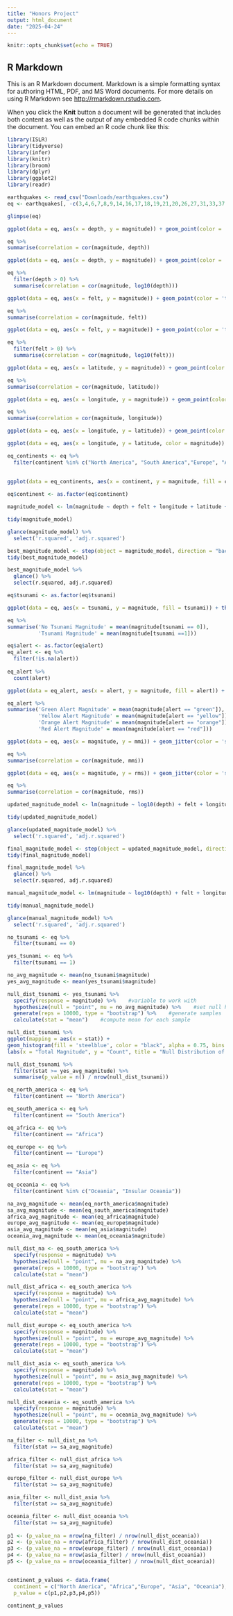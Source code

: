 ```yaml
---
title: "Honors Project"
output: html_document
date: "2025-04-24"
---
```


```r
knitr::opts_chunk$set(echo = TRUE)
```

## R Markdown

This is an R Markdown document. Markdown is a simple formatting syntax for authoring HTML, PDF, and MS Word documents. For more details on using R Markdown see <http://rmarkdown.rstudio.com>.

When you click the **Knit** button a document will be generated that includes both content as well as the output of any embedded R code chunks within the document. You can embed an R code chunk like this:

```r
library(ISLR)
library(tidyverse)
library(infer)
library(knitr)
library(broom)
library(dplyr)
library(ggplot2)
library(readr)
```

```r
earthquakes <- read_csv("Downloads/earthquakes.csv")
eq <- earthquakes[, -c(3,4,6,7,8,9,14,16,17,18,19,21,20,26,27,31,33,37:43)]
```

```r
glimpse(eq) 
```

```r
ggplot(data = eq, aes(x = depth, y = magnitude)) + geom_point(color = 'sienna', alpha = 0.75, size = 2.5) + theme(panel.background = element_rect(fill = 'ghostwhite', color = 'black'), panel.grid.major = element_line(color = 'gray', linetype = 'dotted')) + labs(title = "Depth vs Magnitude", x = "Depth (km)", y = "Magnitude")

eq %>%
summarise(correlation = cor(magnitude, depth))
```

```r
ggplot(data = eq, aes(x = depth, y = magnitude)) + geom_point(color = 'sienna', alpha = 0.75, size = 2.5) + theme(panel.background = element_rect(fill = 'ghostwhite', color = 'black'), panel.grid.major = element_line(color = 'gray', linetype = 'dotted')) + scale_x_log10() + labs(title = "Depth (log scale) vs Magnitude", x = "Depth (km)", y = "Magnitude")

eq %>%
  filter(depth > 0) %>%
  summarise(correlation = cor(magnitude, log10(depth)))
```


```r
ggplot(data = eq, aes(x = felt, y = magnitude)) + geom_point(color = 'tan', alpha = 0.75, size = 2.5) + theme(panel.background = element_rect(fill = 'ghostwhite', color = 'black'), panel.grid.major = element_line(color = 'gray', linetype = 'dotted')) + labs(title = "Amount of People Who Felt Earthquake vs Magnitude", x = "People", y = "Magnitude")

eq %>%
summarise(correlation = cor(magnitude, felt))
```

```r
ggplot(data = eq, aes(x = felt, y = magnitude)) + geom_point(color = 'tan', alpha = 0.75, size = 2.5) + theme(panel.background = element_rect(fill = 'ghostwhite', color = 'black'), panel.grid.major = element_line(color = 'gray', linetype = 'dotted'))  + scale_x_log10() + labs(title = "Amount of People Who Felt Earthquake (log scale) vs Magnitude", x = "People", y = "Magnitude")

eq %>%
  filter(felt > 0) %>%
  summarise(correlation = cor(magnitude, log10(felt)))
```


```r
ggplot(data = eq, aes(x = latitude, y = magnitude)) + geom_point(color = 'royalblue2', alpha = 0.75, size = 2.5) + theme(panel.background = element_rect(fill = 'ghostwhite', color = 'black'), panel.grid.major = element_line(color = 'gray', linetype = 'dotted')) + labs(title = "Latitude vs Magnitude", x = "Latitude", y = "Magnitude")

eq %>%
summarise(correlation = cor(magnitude, latitude))
```

```r
ggplot(data = eq, aes(x = longitude, y = magnitude)) + geom_point(color = 'forestgreen', alpha = 0.75, size = 2.5) + theme(panel.background = element_rect(fill = 'ghostwhite', color = 'black'), panel.grid.major = element_line(color = 'gray', linetype = 'dotted')) + labs(title = "Longitude vs Magnitude", x = "Longitude", y = "Magnitude")

eq %>%
summarise(correlation = cor(magnitude, longitude))
```

```r
ggplot(data = eq, aes(x = longitude, y = latitude)) + geom_point(color = 'seagreen3', alpha = 0.75, size = 2.5) + theme(panel.background = element_rect(fill = 'ghostwhite', color = 'black'), panel.grid.major = element_line(color = 'gray', linetype = 'dotted')) + labs(title = "Longitude vs Latitude", x = "Longitude", y = "Latitude") + xlim(c(-180,180)) + ylim(c(-90,90))
```

```r
ggplot(data = eq, aes(x = longitude, y = latitude, color = magnitude)) + geom_point(alpha = 0.75, size = 1.5) + scale_color_gradient(low = "green", high = "red") + theme(panel.background = element_rect(fill = 'azure2', color = 'black'), panel.grid.major = element_line(color = 'gray', linetype = 'dotted')) + labs(title = "Longitude vs Latitude by Magnitude", x = "Longitude", y = "Latitude") + xlim(c(-180,180)) + ylim(c(-90,90))
```

```r
eq_continents <- eq %>%
  filter(continent %in% c("North America", "South America","Europe", "Asia", "Africa", "Oceania", "Insular Oceania"))
  
  
ggplot(data = eq_continents, aes(x = continent, y = magnitude, fill = continent)) + theme(panel.background = element_rect(fill = 'ghostwhite', color = 'black'), panel.grid.major = element_line(color = 'gray', linetype = 'dotted')) + geom_boxplot() + labs(title = "Earthquake Magnitude by Continent", x = "Continent", y = "Magnitude")
```

```r
eq$continent <- as.factor(eq$continent)

magnitude_model <- lm(magnitude ~ depth + felt + longitude + latitude + continent, data = eq)

tidy(magnitude_model)

glance(magnitude_model) %>%
  select('r.squared', 'adj.r.squared')
```

```r
best_magnitude_model <- step(object = magnitude_model, direction = "backward", trace = FALSE)
tidy(best_magnitude_model)

best_magnitude_model %>%
  glance() %>%
  select(r.squared, adj.r.squared)
```


```r
eq$tsunami <- as.factor(eq$tsunami)

ggplot(data = eq, aes(x = tsunami, y = magnitude, fill = tsunami)) + theme(panel.background = element_rect(fill = 'ghostwhite', color = 'black'), panel.grid.major = element_line(color = 'gray', linetype = 'dotted')) + geom_boxplot() + scale_fill_manual(values = c("0" = "lightblue", "1" = "brown3"), labels = c("No Tsunami Warning", "Tsunami Warning")) + labs(title = "Magnitude by Tsunami Warning", x = "Tsunami", y = "Magnitude")

eq %>%
summarise('No Tsunami Magnitude' = mean(magnitude[tsunami == 0]),
          'Tsunami Magnitude' = mean(magnitude[tsunami ==1]))
```

```r
eq$alert <- as.factor(eq$alert)
eq_alert <- eq %>% 
  filter(!is.na(alert))
 
eq_alert %>%
  count(alert)

ggplot(data = eq_alert, aes(x = alert, y = magnitude, fill = alert)) + theme(panel.background = element_rect(fill = 'ghostwhite', color = 'black'), panel.grid.major = element_line(color = 'gray', linetype = 'dotted')) + geom_boxplot() + scale_fill_manual(values = c('green', 'orange', 'red', 'yellow')) + labs(title = "Earthquake Magnitude by Alert Level", x = "Alert", y = "Magnitude")

eq_alert %>%
summarise('Green Alert Magnitude' = mean(magnitude[alert == "green"]),
          'Yellow Alert Magnitude' = mean(magnitude[alert == "yellow"]),
          'Orange Alert Magnitude' = mean(magnitude[alert == "orange"]),
          'Red Alert Magnitude' = mean(magnitude[alert == "red"]))
```

```r
ggplot(data = eq, aes(x = magnitude, y = mmi)) + geom_jitter(color = 'steelblue', alpha = 0.75, size = 2.5, height = 0.5) + theme(panel.background = element_rect(fill = 'ghostwhite', color = 'black'), panel.grid.major = element_line(color = 'gray', linetype = 'dotted')) + labs(title = "Magnitude vs MMI", x = "Magnitude (km)", y = "MMI") + geom_smooth(method = "lm", color = 'red')

eq %>%
summarise(correlation = cor(magnitude, mmi))
```

```r
ggplot(data = eq, aes(x = magnitude, y = rms)) + geom_jitter(color = 'steelblue', alpha = 0.75, size = 2.5) + theme(panel.background = element_rect(fill = 'ghostwhite', color = 'black'), panel.grid.major = element_line(color = 'gray', linetype = 'dotted')) + labs(title = "Magnitude vs RMS", x = "Magnitude", y = "RMS") + geom_smooth(method = "lm", color = 'red')

eq %>%
summarise(correlation = cor(magnitude, rms))
```

```r
updated_magnitude_model <- lm(magnitude ~ log10(depth) + felt + longitude + latitude + continent + mmi + rms + tsunami + alert, data = eq)

tidy(updated_magnitude_model)

glance(updated_magnitude_model) %>%
  select('r.squared', 'adj.r.squared')
```

```r
final_magnitude_model <- step(object = updated_magnitude_model, direction = "forward", trace = FALSE)
tidy(final_magnitude_model)

final_magnitude_model %>%
  glance() %>%
  select(r.squared, adj.r.squared)
```

```r
manual_magnitude_model <- lm(magnitude ~ log10(depth) + felt + longitude + latitude + continent + mmi + rms + tsunami, data = eq)

tidy(manual_magnitude_model)

glance(manual_magnitude_model) %>%
  select('r.squared', 'adj.r.squared')
```


```r
no_tsunami <- eq %>%
  filter(tsunami == 0)

yes_tsunami <- eq %>%
  filter(tsunami == 1)

no_avg_magnitude <- mean(no_tsunami$magnitude)
yes_avg_magnitude <- mean(yes_tsunami$magnitude)

null_dist_tsunami <- yes_tsunami %>% 
  specify(response = magnitude) %>%    #variable to work with
  hypothesize(null = "point", mu = no_avg_magnitude) %>%    #set null hypothesis
  generate(reps = 10000, type = "bootstrap") %>%    #generate samples
  calculate(stat = "mean")    #compute mean for each sample

null_dist_tsunami %>% 
ggplot(mapping = aes(x = stat)) + 
geom_histogram(fill = 'steelblue', color = "black", alpha = 0.75, bins = 30) + 
labs(x = "Total Magnitude", y = "Count", title = "Null Distribution of Magnitude for Tsunami Warnings", caption = "10000 bootstrap sample means") + geom_vline(aes(xintercept = yes_avg_magnitude), col = 'red', size = 1)
```

```r
null_dist_tsunami %>% 
  filter(stat >= yes_avg_magnitude) %>% 
  summarise(p_value = n() / nrow(null_dist_tsunami))
```
```r
eq_north_america <- eq %>%
  filter(continent == "North America")

eq_south_america <- eq %>%
  filter(continent == "South America")

eq_africa <- eq %>%
  filter(continent == "Africa")

eq_europe <- eq %>%
  filter(continent == "Europe")

eq_asia <- eq %>%
  filter(continent == "Asia")

eq_oceania <- eq %>%
  filter(continent %in% c("Oceania", "Insular Oceania"))

na_avg_magnitude <- mean(eq_north_america$magnitude)
sa_avg_magnitude <- mean(eq_south_america$magnitude)
africa_avg_magnitude <- mean(eq_africa$magnitude)
europe_avg_magnitude <- mean(eq_europe$magnitude)
asia_avg_magnitude <- mean(eq_asia$magnitude)
oceania_avg_magnitude <- mean(eq_oceania$magnitude)
```

```r
null_dist_na <- eq_south_america %>% 
  specify(response = magnitude) %>%
  hypothesize(null = "point", mu = na_avg_magnitude) %>%
  generate(reps = 10000, type = "bootstrap") %>%
  calculate(stat = "mean")

null_dist_africa <- eq_south_america %>% 
  specify(response = magnitude) %>%
  hypothesize(null = "point", mu = africa_avg_magnitude) %>%
  generate(reps = 10000, type = "bootstrap") %>%
  calculate(stat = "mean")

null_dist_europe <- eq_south_america %>% 
  specify(response = magnitude) %>%
  hypothesize(null = "point", mu = europe_avg_magnitude) %>%
  generate(reps = 10000, type = "bootstrap") %>%
  calculate(stat = "mean")

null_dist_asia <- eq_south_america %>% 
  specify(response = magnitude) %>%
  hypothesize(null = "point", mu = asia_avg_magnitude) %>%
  generate(reps = 10000, type = "bootstrap") %>%
  calculate(stat = "mean")

null_dist_oceania <- eq_south_america %>% 
  specify(response = magnitude) %>%
  hypothesize(null = "point", mu = oceania_avg_magnitude) %>%
  generate(reps = 10000, type = "bootstrap") %>%
  calculate(stat = "mean")
```

```r
na_filter <- null_dist_na %>% 
  filter(stat >= sa_avg_magnitude)

africa_filter <- null_dist_africa %>% 
  filter(stat >= sa_avg_magnitude)

europe_filter <- null_dist_europe %>% 
  filter(stat >= sa_avg_magnitude)

asia_filter <- null_dist_asia %>% 
  filter(stat >= sa_avg_magnitude)

oceania_filter <- null_dist_oceania %>% 
  filter(stat >= sa_avg_magnitude)
  
p1 <- (p_value_na = nrow(na_filter) / nrow(null_dist_oceania))
p2 <- (p_value_na = nrow(africa_filter) / nrow(null_dist_oceania))
p3 <- (p_value_na = nrow(europe_filter) / nrow(null_dist_oceania))
p4 <- (p_value_na = nrow(asia_filter) / nrow(null_dist_oceania))
p5 <- (p_value_na = nrow(oceania_filter) / nrow(null_dist_oceania))


continent_p_values <- data.frame(
  continent = c("North America", "Africa","Europe", "Asia", "Oceania"),
  p_value = c(p1,p2,p3,p4,p5))

continent_p_values
```





